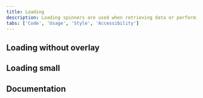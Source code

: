 ```yaml
---
title: Loading
description: Loading spinners are used when retrieving data or performing slow computations, and help to notify users that loading is underway.
tabs: ['Code', 'Usage', 'Style', 'Accessibility']
---
```



<ComponentCode
  name="Loading"
  component="loading"
  variation="loading"
  hasReactVersion="loading--default"
  hasVueVersion="loading--default"
  hasAngularVersion="?path=/story/loading--basic&knob-With overlay=true&knob-Size of the loading circle=normal"
  codepen="eoZzvV"></ComponentCode>

## Loading without overlay

<ComponentCode
  name="Loading without overlay"
  component="loading"
  variation="loading--without-overlay"
  hasReactVersion="loading--default"
  hasVueVersion="loading--default&knob-overlay=false"
  hasAngularVersion="?path=/story/loading--basic"
  codepen="ROaRgb"></ComponentCode>

## Loading small

<ComponentCode
  name="Loading small"
  component="loading"
  variation="loading--small"
  hasReactVersion="loading--default"
  hasVueVersion="loading--default&knob-small=true"
  hasAngularVersion="?path=/story/loading--basic&knob-With overlay=&knob-Size of the loading circle=sm"
  codepen="dLMXRE"></ComponentCode>

## Documentation

<ComponentDocs component="loading"></ComponentDocs>

